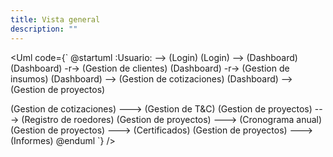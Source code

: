 ```yaml
---
title: Vista general
description: ""
---
```


<Uml code={`
@startuml
:Usuario: --> (Login)
(Login) --> (Dashboard)
(Dashboard) -r-> (Gestion de clientes)
(Dashboard) -r-> (Gestion de insumos)
(Dashboard) --> (Gestion de cotizaciones)
(Dashboard) --> (Gestion de proyectos)

(Gestion de cotizaciones) ---> (Gestion de T&C)
(Gestion de proyectos) ---> (Registro de roedores)
(Gestion de proyectos) ---> (Cronograma anual)
(Gestion de proyectos) ---> (Certificados)
(Gestion de proyectos) ---> (Informes)
@enduml
`} />

